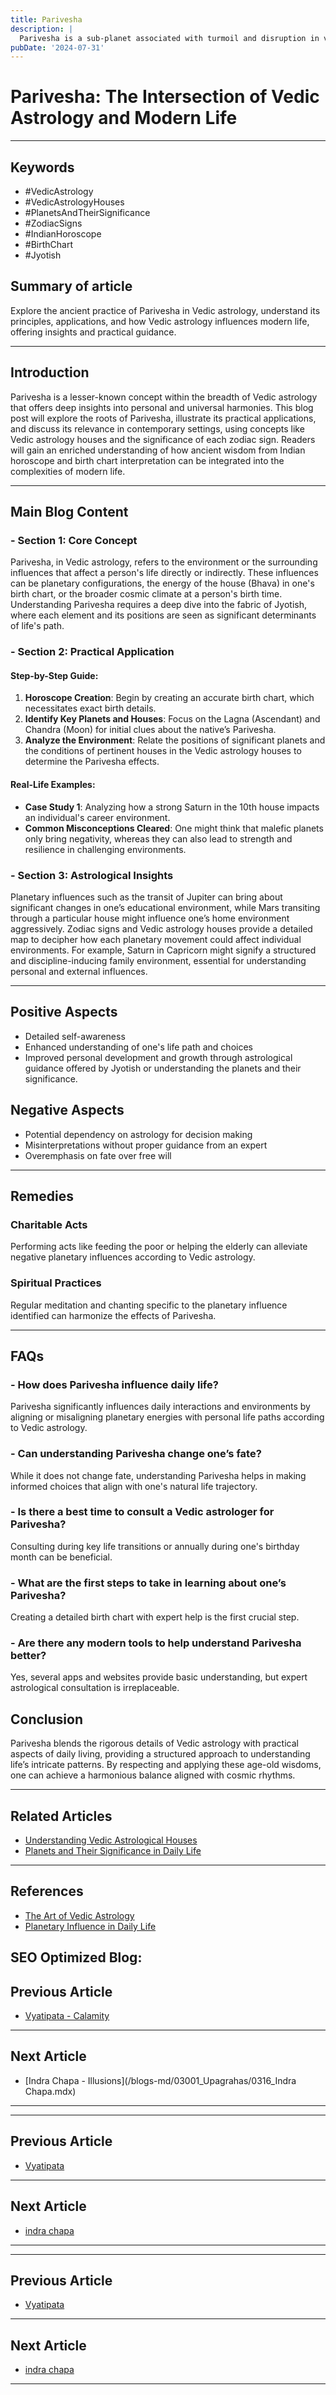 ```yaml
---
title: Parivesha
description: |
  Parivesha is a sub-planet associated with turmoil and disruption in vedic astrology
pubDate: '2024-07-31'
---
```


# Parivesha: The Intersection of Vedic Astrology and Modern Life

---

## Keywords
- #VedicAstrology
- #VedicAstrologyHouses
- #PlanetsAndTheirSignificance
- #ZodiacSigns
- #IndianHoroscope
- #BirthChart
- #Jyotish

## Summary of article
Explore the ancient practice of Parivesha in Vedic astrology, understand its principles, applications, and how Vedic astrology influences modern life, offering insights and practical guidance.

---

## Introduction
Parivesha is a lesser-known concept within the breadth of Vedic astrology that offers deep insights into personal and universal harmonies. This blog post will explore the roots of Parivesha, illustrate its practical applications, and discuss its relevance in contemporary settings, using concepts like Vedic astrology houses and the significance of each zodiac sign. Readers will gain an enriched understanding of how ancient wisdom from Indian horoscope and birth chart interpretation can be integrated into the complexities of modern life.

---

## Main Blog Content

### - **Section 1: Core Concept**
Parivesha, in Vedic astrology, refers to the environment or the surrounding influences that affect a person's life directly or indirectly. These influences can be planetary configurations, the energy of the house (Bhava) in one's birth chart, or the broader cosmic climate at a person's birth time. Understanding Parivesha requires a deep dive into the fabric of Jyotish, where each element and its positions are seen as significant determinants of life's path.

### - **Section 2: Practical Application**

#### **Step-by-Step Guide:**
1. **Horoscope Creation**: Begin by creating an accurate birth chart, which necessitates exact birth details.
2. **Identify Key Planets and Houses**: Focus on the Lagna (Ascendant) and Chandra (Moon) for initial clues about the native’s Parivesha.
3. **Analyze the Environment**: Relate the positions of significant planets and the conditions of pertinent houses in the Vedic astrology houses to determine the Parivesha effects.

#### **Real-Life Examples:**
- **Case Study 1**: Analyzing how a strong Saturn in the 10th house impacts an individual's career environment.
- **Common Misconceptions Cleared**: One might think that malefic planets only bring negativity, whereas they can also lead to strength and resilience in challenging environments.

### - **Section 3: Astrological Insights**
Planetary influences such as the transit of Jupiter can bring about significant changes in one’s educational environment, while Mars transiting through a particular house might influence one’s home environment aggressively. Zodiac signs and Vedic astrology houses provide a detailed map to decipher how each planetary movement could affect individual environments. For example, Saturn in Capricorn might signify a structured and discipline-inducing family environment, essential for understanding personal and external influences.

---

## Positive Aspects
- Detailed self-awareness
- Enhanced understanding of one's life path and choices
- Improved personal development and growth through astrological guidance offered by Jyotish or understanding the planets and their significance.

## Negative Aspects
- Potential dependency on astrology for decision making
- Misinterpretations without proper guidance from an expert
- Overemphasis on fate over free will

---

## Remedies 

### Charitable Acts
Performing acts like feeding the poor or helping the elderly can alleviate negative planetary influences according to Vedic astrology.

### Spiritual Practices
Regular meditation and chanting specific to the planetary influence identified can harmonize the effects of Parivesha.

---

## FAQs

### - How does Parivesha influence daily life?
Parivesha significantly influences daily interactions and environments by aligning or misaligning planetary energies with personal life paths according to Vedic astrology.

### - Can understanding Parivesha change one’s fate?
While it does not change fate, understanding Parivesha helps in making informed choices that align with one's natural life trajectory.

### - Is there a best time to consult a Vedic astrologer for Parivesha?
Consulting during key life transitions or annually during one's birthday month can be beneficial.

### - What are the first steps to take in learning about one’s Parivesha?
Creating a detailed birth chart with expert help is the first crucial step.

### - Are there any modern tools to help understand Parivesha better?
Yes, several apps and websites provide basic understanding, but expert astrological consultation is irreplaceable.

## Conclusion
Parivesha blends the rigorous details of Vedic astrology with practical aspects of daily living, providing a structured approach to understanding life’s intricate patterns. By respecting and applying these age-old wisdoms, one can achieve a harmonious balance aligned with cosmic rhythms.

---

## Related Articles
- [Understanding Vedic Astrological Houses](#)
- [Planets and Their Significance in Daily Life](#)

---

## References
- [The Art of Vedic Astrology](https://www.vedicartofastrology.com/)
- [Planetary Influence in Daily Life](https://www.planetarylife.com/)

SEO Optimized Blog:
---

## Previous Article
- [Vyatipata - Calamity](/blogs-md/03001_Upagrahas/0314_Vyatipata.mdx)

---

## Next Article
- [Indra Chapa - Illusions](/blogs-md/03001_Upagrahas/0316_Indra Chapa.mdx)

---
---

## Previous Article
- [Vyatipata](0314_Vyatipata.mdx)

---

## Next Article
- [indra chapa](0316_indra_chapa.mdx)

---
---

## Previous Article
- [Vyatipata](0314_Vyatipata.mdx)

---

## Next Article
- [indra chapa](0316_indra_chapa.mdx)

---
